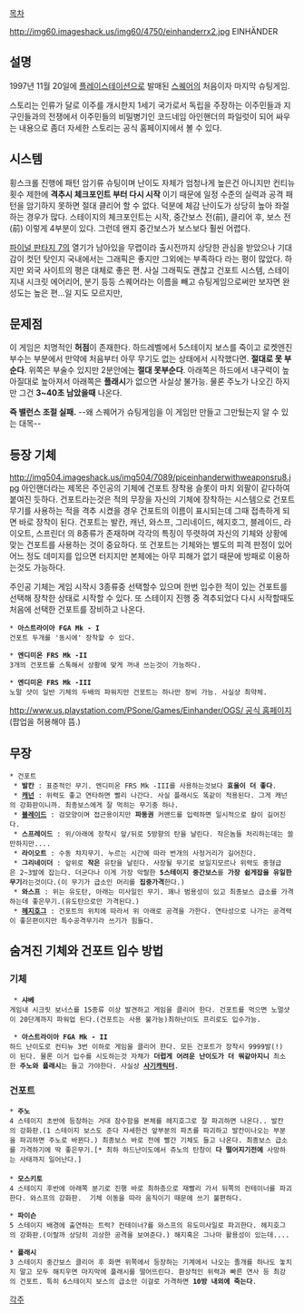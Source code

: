 [[목차]]

http://img60.imageshack.us/img60/4750/einhanderrx2.jpg
EINHÄNDER 
{{{#!html
<embed src="http://www.youtube.com/v/oclRt-7p6us?fs=1&amp;hl=ko_KR" type="application/x-shockwave-flash" allowscriptaccess="always" allowfullscreen="true" width="480" height="385"></embed>
}}}

== 설명 ==
1997년 11월 20일에 [[플레이스테이션]]으로 발매된 [[스퀘어]]의 처음이자 마지막 슈팅게임.  

스토리는 인류가 달로 이주를 개시한지 1세기 국가로서 독립을 주장하는 이주민들과 지구인들과의 전쟁에서 이주민들의 비밀병기인 코드네임 아인핸더의 파일럿이 되어 싸우는 내용으로 좀더 자세한 스토리는 공식 홈페이지에서 볼 수 있다.

== 시스템 ==
횡스크롤 진행에 패턴 암기류 슈팅이며 난이도 자체가 엄청나게 높은건 아니지만 컨티뉴 횟수 제한에 '''격추시 체크포인트 부터 다시 시작''' 이기 때문에 일정 수준의 실력과 공격 패턴을 암기하지 못하면 절대 클리어 할 수 없다. 덕분에 체감 난이도가 상당히 높아 좌절하는 경우가 많다. 스테이지의 체크포인트는 시작, 중간보스 전(前), 클리어 후, 보스 전(前) 이렇게 4부분이 있다. 그런데 왠지 중간보스가 보스보다 훨씬 어렵다.

[[파이널 판타지 7]]의 열기가 남아있을 무렵이라 출시전까지 상당한 관심을 받았으나 기대감이 컷던 탓인지 국내에서는 그래픽은 좋지만 그외에는 부족하다 라는 평이 많았다. 하지만 외국 사이트의 평은 대체로 좋은 편.
사실 그래픽도 괜찮고 건포트 시스템, 스테이지내 시크릿 에어리어, 분기 등등 스퀘어라는 이름을 빼고 슈팅게임으로써만 보자면 완성도는 높은 편...일 지도 모르지만,

== 문제점 ==
이 게임은 치명적인 '''허점'''이 존재한다. 하드레벨에서 5스테이지 보스를 죽이고 로켓엔진 부수는 부분에서 만약에 처음부터 아무 무기도 없는 상태에서 시작했다면. '''절대로 못 부순다'''. 위쪽은 부술수 있지만 2분안에는 '''절대 못부순다'''. 아래쪽은 하드에서 내구력이 높아질대로 높아져서 아래쪽은 '''플래시'''가 없으면 사실상 불가능. 물론 주노가 나오긴 하지만 그건 '''3~40초 남았을때''' 나온다.

'''즉 밸런스 조절 실패.''' --왜 스퀘어가 슈팅게임을 이 게임만 만들고 그만뒀는지 알 수 있는 대목--

== 등장 기체 ==
http://img504.imageshack.us/img504/7089/piceinhanderwithweaponsru8.jpg
아인핸더라는 제목은 주인공의 기체에 건포트 장착용 슬롯이 마치 외팔이 같다하여 붙여진 듯하다. 건포트라는것은 적의 무장을 자신의 기체에 장착하는 시스템으로 건포트 무기를 사용하는 적을 격추 시켰을 경우 건포트의 이름이 표시되는데 그때 접촉하게 되면 바로 장착이 된다. 건포트는 발칸, 캐넌, 와스프, 그리네이드, 헤지호그, 블레이드, 라이오트, 스프린더 의 8종류가 존재하며 각각의 특징이 뚜렷하여 자신의 기체와 상황에 맞는 건포트를 사용하는 것이 중요하다. 또 건포트는 기체와는 별도의 피격 판정이 있어 어느 정도 데미지를 입으면 터지지만 본체에는 아무 피해가 없기 때문에 방패로 이용하는것도 가능하다. 

주인공 기체는 게임 시작시 3종류중 선택할수 있으며 한번 입수한 적이 있는 건포트를 선택해 장착한 상태로 시작할 수 있다. 또 스테이지 진행 중 격추되었다 다시 시작할때도 처음에 선택한 건포트를 장비하고 나온다.

 * '''아스트라이아 FGA Mk - I'''
 건포트 두개를 '동시에' 장착할 수 있다.

 * '''엔디미온 FRS Mk -II'''
 3개의 건포트를 스톡해서 상황에 맞게 꺼내 쓰는것이 가능하다.

 * '''엔디미온 FRS Mk -III'''
 노말 샷이 일반 기체의 두배의 파워지만 건포트는 하나만 장비 가능. 사실상 최약체.

[[http://www.us.playstation.com/PSone/Games/Einhander/OGS/ 공식 홈페이지]](팝업을 허용해야 뜸.)

== 무장 ==
 * 건포트
  * '''발칸''' : 표준적인 무기. 엔디미온 FRS Mk -III를 사용하는것보다 '''효율이 더 좋다'''.
  * '''[[캐넌]]''' : 위력도 좋고 연타하면 빨리 나간다. 사실 플래시도 똑같이 적용된다. 그게 캐넌의 강화판이니까. 최종보스에게 잘 먹히는 무기중 하나.
  * '''[[블레이드]]''' : 검모양이며 접근용이지만 '''파동권''' 커맨드를 입력하면 일시적으로 칼이 길어진다.
  * '''스프레이드''' : 위/아래에 장착시 앞/뒤로 5방향의 탄을 날린다. 작은놈들 처리하는데는 쓸만하지만....
  * '''라이오트''' : 수동 챠지무기. 누르는 시간에 따라 번개의 사정거리가 길어진다.
  * '''그리네이더''' : 앞위로 '''작은''' 유탄을 날린다. 사장될 무기로 보일지모르나 위력도 중형급은 2~3발에 잡는다. 더군다나 이게 가장 악랄한 '''5스테이지 중간보스'''를 '''가장 쉽게잡을 유일한 무기'''라는것이다.(이 무기가 급소인 머리를 '''집중가격'''한다.)
  * '''와스프''' : 위는 유도탄, 아래는 미사일인 무기. 꽤나 범용성이 있고 최종보스 급소를 가격하는데 좋은무기.(유도탄으로만 가격된다.)
  * '''[[헤지호그]]''' : 건포트의 위치에 따라서 위 아래로 공격을 가한다. 연타성으로 나가는 공격력이 좋은편이지만 특수공격무기라 쓰기가 힘들다.

== 숨겨진 기체와 건포트 입수 방법 ==
=== 기체 ===
  * '''샤베'''
 게임내 시크릿 보너스를 15종류 이상 발견하고 게임을 클리어 한다. 건포트를 먹으면 노멀샷이 20단계까지 파워업 된다.(건포트는 사용 불가능)최하난이도 프리로도 입수가능.

  * '''아스트라이아 FGA Mk - II'''
 하드 난이도로 컨티뉴 3번 이하로 게임을 클리어 한다. 모든 건포트가 장착시 9999발(!)이 된다. 물론 이거 입수를 시도하는것 자체가 '''더럽게 어려운 난이도가 더 뭐같아지니''' 최소한 '''주노와 플래시'''는 들고 가야한다. 사실상 '''[[사기캐릭터]]'''.
=== 건포트 ===
 * '''주노'''
 4 스테이지 초반에 등장하는 거대 잠수함을 본체를 헤지호그로 잘 파괴하면 나온다.. 발칸의 강화판.(1 스테이지 보스도 준다 자세한건 앞부분의 파츠를 파괴하고 발칸이나오는 부분을 파괴하면 주노로 바뀐다.) 최종보스 바로 전에 빨간 기체도 들고 나온다. 최종보스 급소를 가격하기에 딱 좋은무기.[* 최하 하드난이도에서 쥬노의 탄창이 '''다 떨어지기전에''' 사망하는 사태까지 일어난다.]
 
 * '''모스키토'''
 4 스테이지 후반에 아래쪽 분기로 진행 바로 최하층으로 재빨리 가서 뒤쪽의 컨테이너를 파괴한다. 와스프의 강화판.  기체 이동을 따라 움직이기 때문에 쓰기 불편하다.

 * '''파이슨'''
 5 스테이지 배경에 출연하는 트럭? 컨테이너?를 와스프의 유도미사일로 파괴한다. 헤지호그의 강화판.(이랄까 상당히 괴상한 공격을 보여준다.) 해지혹은 그나마 활용성이 있는데....

 * '''플래시'''
 3 스테이지 중간보스 클리어 후 화면 위쪽에서 등장하는 기계에서 나오는 졸개를 하나도 놓치지 말고 모두 해치우면 마지막에 플래시를 떨어뜨린다. 환상적인 위력과 빠른 연사 등 최강의 건포트. 특히 6스테이지 보스의 급소만 이걸로 가격하면 '''10방 내외에 죽는다'''.

[[각주]]
